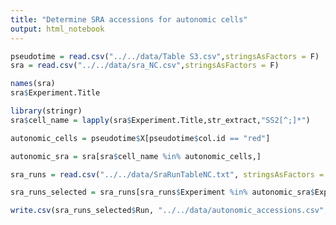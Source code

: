 ```yaml
---
title: "Determine SRA accessions for autonomic cells"
output: html_notebook
---
```



```r
pseudotime = read.csv("../../data/Table S3.csv",stringsAsFactors = F)
sra = read.csv("../../data/sra_NC.csv",stringsAsFactors = F)
```


```r
names(sra)
sra$Experiment.Title

library(stringr)
sra$cell_name = lapply(sra$Experiment.Title,str_extract,"SS2[^;]*")
```

```r
autonomic_cells = pseudotime$X[pseudotime$col.id == "red"]
```
```r
autonomic_sra = sra[sra$cell_name %in% autonomic_cells,]

sra_runs = read.csv("../../data/SraRunTableNC.txt", stringsAsFactors = F)

sra_runs_selected = sra_runs[sra_runs$Experiment %in% autonomic_sra$Experiment.Accession,]

write.csv(sra_runs_selected$Run, "../../data/autonomic_accessions.csv",row.names = F, quote = F)
```

